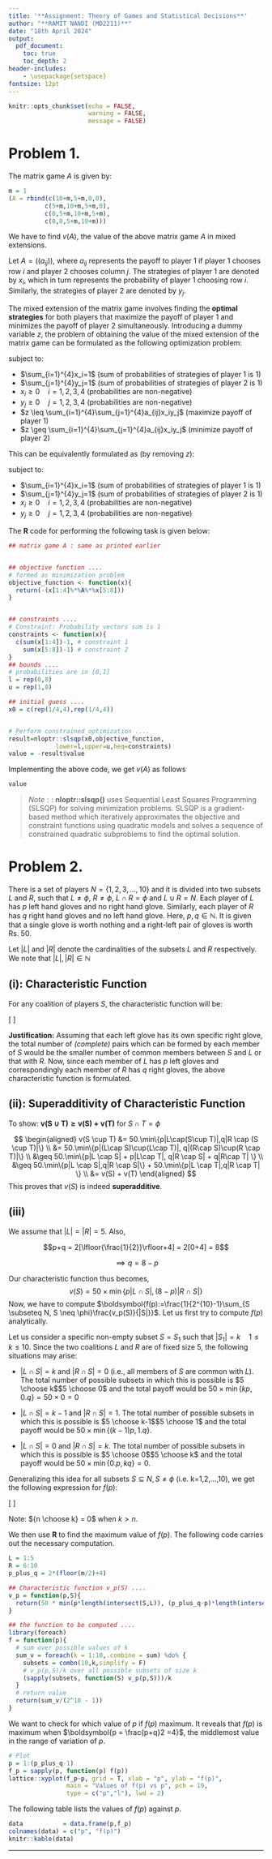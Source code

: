 ```yaml
---
title: '**Assignment: Theory of Games and Statistical Decisions**'
author: "**RAMIT NANDI (MD2211)**"
date: "18th April 2024"
output: 
  pdf_document:
    toc: true
    toc_depth: 2
header-includes:
    - \usepackage{setspace}
fontsize: 12pt
---
```




\begin{center}
\textbf{m=1} for all problems. 
\end{center}



```r
knitr::opts_chunk$set(echo = FALSE,
                      warning = FALSE,
                      message = FALSE)
```

\newpage

#    Problem 1. 

The matrix game $A$ is given by:

```r
m = 1
(A = rbind(c(10+m,5+m,0,0),
          c(5+m,10+m,5+m,0),
          c(0,5+m,10+m,5+m),
          c(0,0,5+m,10+m)))

```


We have to find $v(A)$, the value of the above matrix game $A$ in mixed extensions. 

Let $A = ((a_{ij}))$, where $a_{ij}$ represents the payoff to player 1 if player 1 chooses row $i$ and player 2 chooses column $j$. The strategies of player 1 are denoted by $x_i$, which in turn represents the probability of player 1 choosing row $i$. Similarly, the strategies of player 2 are denoted by $y_j$. 

The mixed extension of the matrix game involves finding the **optimal strategies** for both players that maximize the payoff of player 1 and minimizes the payoff of player 2 simultaneously. Introducing a dummy variable $z$, the problem of obtaining the value of the mixed extension of the matrix game can be formulated as the following optimization problem: 

\begin{center}
\textbf{Maximize} $z$
\end{center}

subject to:

-   $\sum_{i=1}^{4}x_i=1$ (sum of probabilities of strategies of player 1 is 1)
-   $\sum_{j=1}^{4}y_j=1$ (sum of probabilities of strategies of player 2 is 1)
-   $x_i \geq 0 \quad i = 1,2,3,4$ (probabilities are non-negative)
-   $y_j \geq 0 \quad j = 1,2,3,4$ (probabilities are non-negative)
-   $z \leq \sum_{i=1}^{4}\sum_{j=1}^{4}a_{ij}x_iy_j$ (maximize payoff of player 1) 
-   $z \geq \sum_{i=1}^{4}\sum_{j=1}^{4}a_{ij}x_iy_j$ (minimize payoff of player 2)



This can be equivalently formulated as (by removing $z$):

\begin{center}
\textbf{Maximize} $\sum_{i=1}^{4}\sum_{j=1}^{4}a_{ij}x_iy_j$
\end{center}

subject to:

-   $\sum_{i=1}^{4}x_i=1$ (sum of probabilities of strategies of player 1 is 1)
-   $\sum_{j=1}^{4}y_j=1$ (sum of probabilities of strategies of player 2 is 1)
-   $x_i \geq 0 \quad i = 1,2,3,4$ (probabilities are non-negative)
-   $y_j \geq 0 \quad j = 1,2,3,4$ (probabilities are non-negative)

The **R** code for performing the following task is given below:

```r

## matrix game A : same as printed earlier


## objective function ....
# formed as minimization problem
objective_function <- function(x){
  return(-(x[1:4]%*%A%*%x[5:8]))
}


## constraints ....
# Constraint: Probability vectors sum is 1
constraints <- function(x){
  c(sum(x[1:4])-1, # constraint 1
    sum(x[5:8])-1) # constraint 2
}
## bounds ....
# probabilities are in [0,1]
l = rep(0,8) 
u = rep(1,8)

## initial guess ....
x0 = c(rep(1/4,4),rep(1/4,4))


# Perform constrained optimization ....
result=nloptr::slsqp(x0,objective_function,
             lower=l,upper=u,heq=constraints)
value = -result$value

```

Implementing the above code, we get $v(A)$ as follows
```r
value
```


\small
> $Note::$ **nloptr::slsqp()** uses Sequential Least Squares Programming (SLSQP) for solving minimization problems. SLSQP is a gradient-based method which iteratively approximates the objective and constraint functions using quadratic models and solves a sequence of constrained quadratic subproblems to find the optimal solution.

\normalsize
\newpage

#   Problem 2. 

There is a set of players $N = \{1,2,3,...,10\}$ and it is divided into two subsets $L$ and $R$, such that $L \neq \phi$, $R \neq \phi$, $L \cap R = \phi$ and $L \cup R = N$. Each player of $L$ has $p$ left hand gloves and no right hand glove. Similarly, each player of $R$ has $q$ right hand gloves and no left hand glove. Here, $p,q \in \mathbb{N}$. It is given that a single glove is worth nothing and a right-left pair of gloves is worth Rs. 50.

Let $|L|$ and $|R|$ denote the cardinalities of the subsets $L$ and $R$ respectively. We note that $|L|,|R| \in \mathbb{N}$

##    (i): Characteristic Function

For any coalition of players $S$, the characteristic function will be:

\[
\fbox{$\boldsymbol{v(S) = 50.\min\{p|L \cap S|, q|R \cap S|\}}$}
\]


**Justification:** Assuming that each left glove has its own specific right glove, the total number of _(complete)_ pairs which can be formed by each member of $S$ would be the smaller number of common members between $S$ and $L$ or that with $R$. Now, since each member of $L$ has $p$ left gloves and correspondingly each member of $R$ has $q$ right gloves, the above characteristic function is formulated. 

##    (ii): Superadditivity of Characteristic Function

To show: $\boldsymbol{v(S \cup T) \geq v(S) + v(T)}$ for $S \cap T = \phi$

$$
\begin{aligned}
v(S \cup T) &= 50.\min\{p|L\cap(S\cup T)|,q|R \cap (S \cup T)|\} \\
&= 50.\min\{p|(L\cap S)\cup(L\cap T)|, q|(R\cap S)\cup(R \cap T)|\} \\
&\geq 50.\min\{p|L \cap S| + p|L\cap T|, q|R \cap S| + q|R\cap T| \} \\
&\geq 50.\min\{p|L \cap S|,q|R \cap S|\} + 50.\min\{p|L \cap T|,q|R \cap T| \} \\
&= v(S) + v(T)
\end{aligned}
$$
This proves that $v(S)$ is indeed **superadditive**.


##    (iii)


We assume that $|L| = |R| = 5$. Also, 

$$p+q = 2[\lfloor{\frac{1}{2}}\rfloor+4] = 2[0+4] = 8$$

$$\implies q = 8-p$$

Our characteristic function thus becomes, 
$$v(S) = 50\times\min\{p|L \cap S|, (8-p)|R \cap S|\}$$
Now, we have to compute $\boldsymbol{f(p):=\frac{1}{2^{10}-1}\sum_{S \subseteq N, S \neq \phi}\frac{v_p(S)}{|S|}}$. Let us first try to compute $f(p)$ analytically. 

Let us consider a specific non-empty subset $S=S_1$ such that $|S_1| = k \quad 1 \leq k \leq 10$. Since the two coalitions $L$ and $R$ are of fixed size 5, the following situations may arise:

-  $|L\cap S| = k$ and $|R \cap S| = 0$ (i.e., all members of $S$ are common with $L$). The total number of possible subsets in which this is possible is $5 \choose k$$5 \choose 0$ and the total payoff would be $50\times\min\{kp,0.q\} = 50\times0 = 0$

-  $|L\cap S| = k-1$ and $|R \cap S| = 1$. The total number of possible subsets in which this is possible is $5 \choose k-1$$5 \choose 1$ and the total payoff would be $50\times\min\{(k-1)p,1.q\}$. 

\begin{center}
...
\end{center}

-  $|L\cap S| = 0$ and $|R \cap S| = k$. The total number of possible subsets in which this is possible is $5 \choose 0$$5 \choose k$ and the total payoff would be $50\times\min\{0.p,kq\} = 0$. 

Generalizing this idea for all subsets $S\subseteq N,S \neq \phi$ (i.e. k=1,2,...,10), we get the following expression for $f(p)$:



\[
\fbox{$\boldsymbol{f(p) = \frac{50}{2^{10}-1}\sum_{k=1}^{10}\frac{1}{k}\sum_{j=1}^{k}{5 \choose j}{5 \choose|k-j|}\min\{jp,|k-j|(8-p)\}}, \quad 1 \leq p \leq 7$}
\]


Note: ${n \choose k} = 0$ when $k > n$.


We then use **R** to find the maximum value of $f(p)$. The following code carries out the necessary computation. 

\small
```r
L = 1:5 
R = 6:10
p_plus_q = 2*(floor(m/2)+4) 

## Characteristic function v_p(S) ....
v_p = function(p,S){
  return(50 * min(p*length(intersect(S,L)), (p_plus_q-p)*length(intersect(S,R))))
} 

## the function to be computed ....
library(foreach)
f = function(p){
  # sum over possible values of k
  sum_v = foreach(k = 1:10,.combine = sum) %do% {
    subsets = combn(10,k,simplify = F)
    # v_p(p,S)/k over all possible subsets of size k
    (sapply(subsets, function(S) v_p(p,S)))/k
  }
  # return value  
  return(sum_v/(2^10 - 1))
}


```
\normalsize

We want to check for which value of $p$ if $f(p)$ maximum. It reveals that $f(p)$ is maximum when $\boldsymbol{p = \frac{p+q}2 =4}$, the middlemost value in the range of variation of $p$.

```r
# Plot
p = 1:(p_plus_q-1)
f_p = sapply(p, function(p) f(p)) 
lattice::xyplot(f_p~p, grid = T, xlab = "p", ylab = "f(p)",
                main = "Values of f(p) vs p", pch = 19,
                type = c("p","l"), lwd = 2)

```


The following table lists the values of $f(p)$ against $p$. 

```r

data           = data.frame(p,f_p)
colnames(data) = c("p", "f(p)")
knitr::kable(data)
```

---------------------------------

